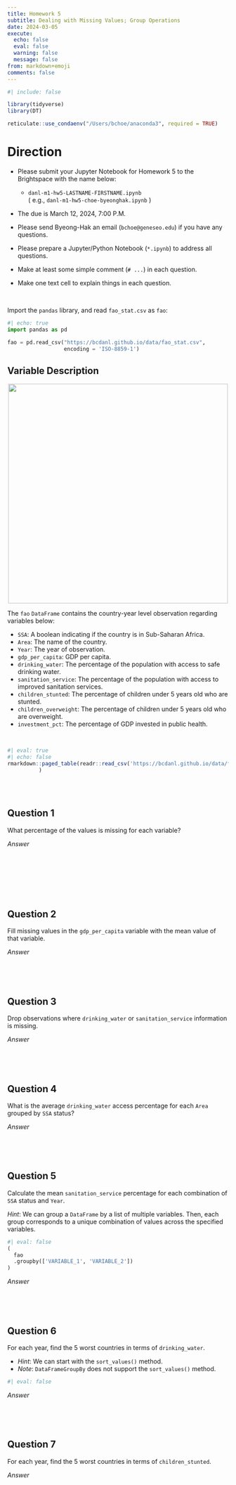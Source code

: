 ```yaml
---
title: Homework 5
subtitle: Dealing with Missing Values; Group Operations
date: 2024-03-05
execute: 
  echo: false
  eval: false
  warning: false
  message: false
from: markdown+emoji
comments: false
---
```


```r
#| include: false

library(tidyverse)
library(DT)

reticulate::use_condaenv("/Users/bchoe/anaconda3", required = TRUE)
```


# Direction


- Please submit your Jupyter Notebook for Homework 5 to the Brightspace with the name below:

  - `danl-m1-hw5-LASTNAME-FIRSTNAME.ipynb`\
  ( e.g., `danl-m1-hw5-choe-byeonghak.ipynb` )

- The due is March 12, 2024, 7:00 P.M.

- Please send Byeong-Hak an email (`bchoe@geneseo.edu`) if you have any questions.

-   Please prepare a Jupyter/Python Notebook (`*.ipynb`) to address all questions.

-   Make at least some simple comment (`# ...`) in each question.

-   Make one text cell to explain things in each question.

<br>


Import the `pandas` library, and read `fao_stat.csv` as `fao`:

```python
#| echo: true
import pandas as pd

fao = pd.read_csv("https://bcdanl.github.io/data/fao_stat.csv",
                  encoding = 'ISO-8859-1')
```


## Variable Description
<p align="center">
  <img src="https://bcdanl.github.io/lec_figs/fao-logo.png" width="500px">
</p>


The `fao` `DataFrame` contains the country-year level observation regarding variables below:


- `SSA`: A boolean indicating if the country is in Sub-Saharan Africa.
- `Area`: The name of the country.
- `Year`: The year of observation.
- `gdp_per_capita`: GDP per capita.
- `drinking_water`: The percentage of the population with access to safe drinking water.
- `sanitation_service`: The percentage of the population with access to improved sanitation services.
- `children_stunted`: The percentage of children under 5 years old who are stunted.
- `children_overweight`: The percentage of children under 5 years old who are overweight.
- `investment_pct`: The percentage of GDP invested in public health.

<br>



```r
#| eval: true
#| echo: false
rmarkdown::paged_table(readr::read_csv('https://bcdanl.github.io/data/fao_stat.csv')
          )
```


<br><br>

## Question 1

What percentage of the values is missing for each variable?



*Answer*
```python

```

<br><br>

<br><br>


## Question 2
Fill missing values in the `gdp_per_capita` variable with the mean value of that variable.


*Answer*
```python

```

<br><br>




## Question 3
Drop observations where `drinking_water` or `sanitation_service` information is missing.


*Answer*
```python

```

<br><br>



## Question 4
What is the average `drinking_water` access percentage for each `Area` grouped by `SSA` status?


*Answer*
```python

```

<br><br>



## Question 5
Calculate the mean `sanitation_service` percentage for each combination of `SSA` status and `Year`.

*Hint*: We can group a `DataFrame` by a list of multiple variables. Then, each group corresponds to a unique combination of values across the specified variables.

```python
#| eval: false
(
  fao
  .groupby(['VARIABLE_1', 'VARIABLE_2'])
)
```

*Answer*
```python

```

<br><br>




## Question 6
For each year, find the 5 worst countries in terms of `drinking_water`.

- *Hint*: We can start with the `sort_values()` method.
- *Note*: `DataFrameGroupBy` does not support the `sort_values()` method.


```python
#| eval: false


```


*Answer*
```python

```

<br><br>





## Question 7
For each year, find the 5 worst countries in terms of `children_stunted`.


*Answer*
```python

```

<br><br>



